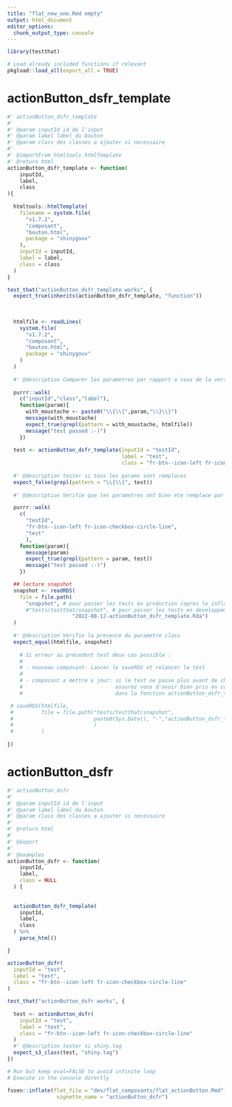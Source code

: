 ```yaml
---
title: "flat_new_one.Rmd empty"
output: html_document
editor_options: 
  chunk_output_type: console
---
```



```r
library(testthat)
```

```r
# Load already included functions if relevant
pkgload::load_all(export_all = TRUE)
```

# actionButton_dsfr_template
    
```r
#' actionButton_dsfr_template
#' 
#' @param inputId id de l'input
#' @param label label du bouton
#' @param class des classes a ajouter si necessaire
#'
#' @importFrom htmltools htmlTemplate
#' @return html
actionButton_dsfr_template <- function(
    inputId,
    label,
    class
){
  
  htmltools::htmlTemplate(
    filename = system.file(
      "v1.7.2",
      "composant", 
      "bouton.html",
      package = "shinygouv"
    ),
    inputId = inputId,
    label = label,
    class = class
  )
}

```
  
  
```r
test_that("actionButton_dsfr_template works", {
  expect_true(inherits(actionButton_dsfr_template, "function")) 
  
  
    
  htmlfile <- readLines(
    system.file(
      "v1.7.2",
      "composant", 
      "bouton.html",
      package = "shinygouv"
    )
  )
  
  #' @description Comparer les parametres par rapport a ceux de la version precedente
  
  purrr::walk(
    c("inputId","class","label"),
    function(param){
      with_moustache <- paste0("\\{\\{",param,"\\}\\}")
      message(with_moustache)
      expect_true(grepl(pattern = with_moustache, htmlfile))
      message("test passed :-)")
    })
  
  test <- actionButton_dsfr_template(inputId = "testId",
                                     label = "test", 
                                     class = "fr-btn--icon-left fr-icon-checkbox-circle-line")
  
  #' @description tester si tous les params sont remplaces
  expect_false(grepl(pattern = "\\{\\{", test))
  
  #' @description Verifie que les parametres ont bien ete remplace par leurs valeurs

  purrr::walk(
    c(
      "testId",
      "fr-btn--icon-left fr-icon-checkbox-circle-line",
      "test"
      ),
    function(param){
      message(param)
      expect_true(grepl(pattern = param, test))
      message("test passed :-)")
    })

  ## lecture snapshot
  snapshot <- readRDS(
    file = file.path(
      "snapshot", # pour passer les tests en production (apres le inflate), 
      #"tests/testthat/snapshot", # pour passer les tests en developpement (avant le inflate), 
                     "2022-08-12-actionButton_dsfr_template.Rda")
  )
  
  #' @description Verifie la presence du parametre class
  expect_equal(htmlfile, snapshot) 
  
    # Si erreur au précedent test deux cas possible :
    #
    # - nouveau composant: Lancer le saveRDS et relancer le test
    #
    # - composant a mettre a jour: si le test ne passe plus avant de changer le snapshot,
    #                              assurez vous d'avoir bien pris en compte la nouvelle personnalisation
    #                              dans la fonction actionButton_dsfr_template puis lancer le saveRDS et relancer le test

 # saveRDS(htmlfile,
 #         file = file.path("tests/testthat/snapshot",
 #                          paste0(Sys.Date(), "-","actionButton_dsfr_template.Rda")
 #                          )
 #         )
  
})
```
  

# actionButton_dsfr

```r
#' actionButton_dsfr
#' 
#' @param inputId id de l'input
#' @param label label du bouton
#' @param class des classes a ajouter si necessaire
#' 
#' @return html
#' 
#' @export
#'
#' @examples
actionButton_dsfr <- function(
    inputId,
    label,
    class = NULL
  ) {
  
  
  actionButton_dsfr_template(
    inputId,
    label,
    class
  ) %>%
    parse_html()

}
```

```r
actionButton_dsfr(
  inputId = "test",
  label = "test",
  class = "fr-btn--icon-left fr-icon-checkbox-circle-line"
)
```

```r
test_that("actionButton_dsfr works", {
  
  test <- actionButton_dsfr(
    inputId = "test",
    label = "test",
    class = "fr-btn--icon-left fr-icon-checkbox-circle-line"
  )
  #' @description tester si shiny.tag
  expect_s3_class(test, "shiny.tag")
})
```


```r
# Run but keep eval=FALSE to avoid infinite loop
# Execute in the console directly

fusen::inflate(flat_file = "dev/flat_composants/flat_actionButton.Rmd", 
                vignette_name = "actionButton_dsfr")
```


